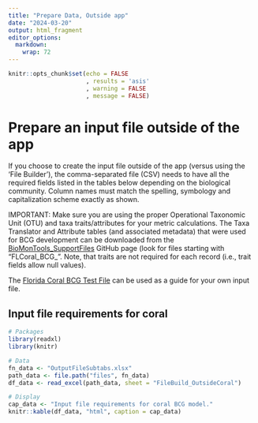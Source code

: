 ```yaml
---
title: "Prepare Data, Outside app"
date: "2024-03-20"
output: html_fragment
editor_options: 
  markdown: 
    wrap: 72
---
```


```r
knitr::opts_chunk$set(echo = FALSE
                      , results = 'asis'
                      , warning = FALSE
                      , message = FALSE)
```

# Prepare an input file outside of the app

If you choose to create the input file outside of the app (versus using
the 'File Builder'), the comma-separated file (CSV) needs to have all
the required fields listed in the tables below depending on the
biological community. Column names must match the spelling, symbology
and capitalization scheme exactly as shown.

IMPORTANT: Make sure you are using the proper Operational Taxonomic Unit
(OTU) and taxa traits/attributes for your metric calculations. The Taxa
Translator and Attribute tables (and associated metadata) that were used
for BCG development can be downloaded from the
<a href="https://github.com/leppott/BioMonTools_SupportFiles/tree/main/data/taxa_official" target = "_blank">BioMonTools_SupportFiles</a>
GitHub page (look for files starting with "FLCoral_BCG\_". Note, that
traits are not required for each record (i.e., trait fields allow null
values).

The
<a href="https://raw.githubusercontent.com/Blocktt/ShinyAppDocuments/main/FLCoral_BCGCalc/Example_Files/FL_BCG_FileBuilder_Input_20240328.csv" target="_blank">Florida
Coral BCG Test File</a> can be used as a guide for your own input file.

## Input file requirements for coral

```r
# Packages
library(readxl)
library(knitr)

# Data
fn_data <- "OutputFileSubtabs.xlsx"
path_data <- file.path("files", fn_data)
df_data <- read_excel(path_data, sheet = "FileBuild_OutsideCoral")

# Display
cap_data <- "Input file requirements for coral BCG model."
knitr::kable(df_data, "html", caption = cap_data)
```
